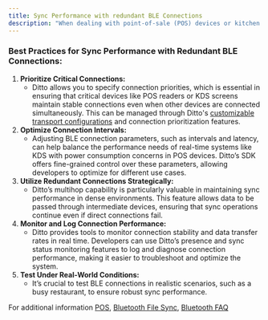```yaml
---
title: Sync Performance with redundant BLE Connections
description: "When dealing with point-of-sale (POS) devices or kitchen display systems (KDS) that rely on Bluetooth Low Energy (BLE) connections, particularly in environments with redundant or multiple connections, Ditto offers several tools and best practices to enhance sync performance and reliability."
---
```



### Best Practices for Sync Performance with Redundant BLE Connections:

1. **Prioritize Critical Connections:**
   - Ditto allows you to specify connection priorities, which is essential in ensuring that critical devices like POS readers or KDS screens maintain stable connections even when other devices are connected simultaneously. This can be managed through Ditto's [customizable transport configurations]()  and connection prioritization features.
2. **Optimize Connection Intervals:**
   - Adjusting BLE connection parameters, such as intervals and latency, can help balance the performance needs of real-time systems like KDS with power consumption concerns in POS devices. Ditto’s SDK offers fine-grained control over these parameters, allowing developers to optimize for different use cases.
3. **Utilize Redundant Connections Strategically:**
   - Ditto’s multihop capability is particularly valuable in maintaining sync performance in dense environments. This feature allows data to be passed through intermediate devices, ensuring that sync operations continue even if direct connections fail.
4. **Monitor and Log Connection Performance:**
   - Ditto provides tools to monitor connection stability and data transfer rates in real time. Developers can use Ditto’s presence and sync status monitoring features to log and diagnose connection performance, making it easier to troubleshoot and optimize the system.
5. **Test Under Real-World Conditions:**
   - It’s crucial to test BLE connections in realistic scenarios, such as a busy restaurant, to ensure robust sync performance.

For additional information [POS](https://ditto.live/solutions/point-of-sale), [Bluetooth File Sync](https://ditto.live/blog/getting-started-with-bluetooth-file-sync), [Bluetooth FAQ](/support#-Yu9k)
